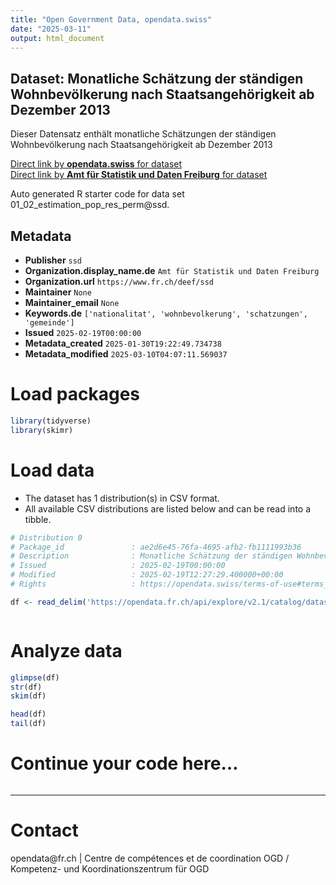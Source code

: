 ```yaml
---
title: "Open Government Data, opendata.swiss"
date: "2025-03-11"
output: html_document
---
```


## Dataset: Monatliche Schätzung der ständigen Wohnbevölkerung nach Staatsangehörigkeit ab Dezember 2013

Dieser Datensatz enthält monatliche Schätzungen der ständigen Wohnbevölkerung nach Staatsangehörigkeit ab Dezember 2013

[Direct link by **opendata.swiss** for dataset](https://opendata.swiss/de/dataset/monatliche-schatzung-der-standigen-wohnbevolkerung-nach-staatsangehorigkeit-ab-dezember-2013)<br>
[Direct link by **Amt für Statistik und Daten Freiburg** for dataset](https://opendata.fr.ch/explore/dataset/01_02_estimation_pop_res_perm/)

Auto generated R starter code for data set 01_02_estimation_pop_res_perm@ssd.

## Metadata

- **Publisher** `ssd`
- **Organization.display_name.de** `Amt für Statistik und Daten Freiburg`
- **Organization.url** `https://www.fr.ch/deef/ssd`
- **Maintainer** `None`
- **Maintainer_email** `None`
- **Keywords.de** `['nationalitat', 'wohnbevolkerung', 'schatzungen', 'gemeinde']`
- **Issued** `2025-02-19T00:00:00`
- **Metadata_created** `2025-01-30T19:22:49.734738`
- **Metadata_modified** `2025-03-10T04:07:11.569037`


# Load packages

```r

library(tidyverse)
library(skimr)

```

# Load data

-   The dataset has 1 distribution(s) in CSV format.
-   All available CSV distributions are listed below and can be read into a tibble.

```r

# Distribution 0
# Package_id               : ae2d6e45-76fa-4695-afb2-fb1111993b36
# Description              : Monatliche Schätzung der ständigen Wohnbevölkerung nach Staatsangehörigkeit ab Dezember 2013 (csv)
# Issued                   : 2025-02-19T00:00:00
# Modified                 : 2025-02-19T12:27:29.400000+00:00
# Rights                   : https://opendata.swiss/terms-of-use#terms_by

df <- read_delim('https://opendata.fr.ch/api/explore/v2.1/catalog/datasets/01_02_estimation_pop_res_perm/exports/csv?use_labels=true')



```

# Analyze data

```r

glimpse(df)
str(df)
skim(df)

head(df)
tail(df)

```

# Continue your code here...

```r

```

------------------------------------------------------------------------

# Contact

opendata@fr.ch | Centre de compétences et de coordination OGD / Kompetenz- und Koordinationszentrum für OGD
